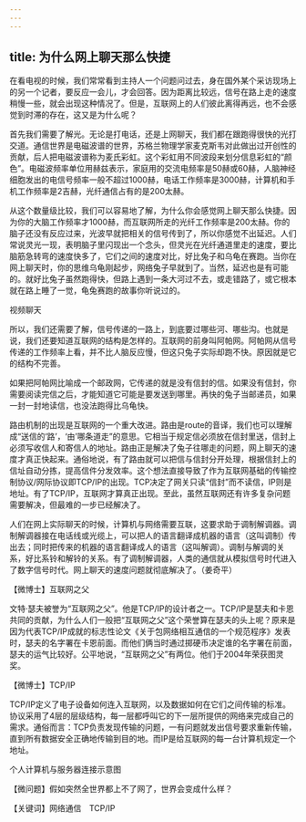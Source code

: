 ```yaml
---
---
---
```

title: 为什么网上聊天那么快捷
---




在看电视的时候，我们常常看到主持人一个问题问过去，身在国外某个采访现场上的另一个记者，要反应一会儿，才会回答。因为距离比较远，信号在路上走的速度稍慢一些，就会出现这种情况了。但是，互联网上的人们彼此离得再远，也不会感觉到时滞的存在，这又是为什么呢？

首先我们需要了解光。无论是打电话，还是上网聊天，我们都在跟跑得很快的光打交道。通信世界是电磁波谱的世界，苏格兰物理学家麦克斯韦对此做出过开创性的贡献，后人把电磁波谱称为麦氏彩虹。这个彩虹用不同波段来划分信息彩虹的“颜色”。电磁波频率单位用赫兹表示，家庭用的交流电频率是50赫或60赫，人脑神经细胞发出的电信号频率一般不超过1000赫，电话工作频率是3000赫，计算机和手机工作频率是2吉赫，光纤通信占有的是200太赫。



从这个数量级比较，我们可以容易地了解，为什么你会感觉网上聊天那么快捷。因为你的大脑工作频率才1000赫，而互联网所走的光纤工作频率是200太赫。你的脑子还没有反应过来，光波早就把相关的信号传到了，所以你感觉不出延迟。人们常说灵光一现，表明脑子里闪现出一个念头，但灵光在光纤通道里走的速度，要比脑筋急转弯的速度快多了，它们之间的速度对比，好比兔子和乌龟在赛跑。当你在网上聊天时，你的思维乌龟刚起步，网络兔子早就到了。当然，延迟也是有可能的。就好比兔子虽然跑得快，但路上遇到一条大河过不去，或走错路了，或它根本就在路上睡了一觉，龟兔赛跑的故事你听说过的。

视频聊天



所以，我们还需要了解，信号传递的一路上，到底要过哪些河、哪些沟。也就是说，我们还要知道互联网的结构是怎样的。互联网的前身叫阿帕网。阿帕网从信号传递的工作频率上看，并不比人脑反应慢，但这只兔子实际却跑不快。原因就是它的结构不完善。

如果把阿帕网比喻成一个邮政网，它传递的就是没有信封的信。如果没有信封，你需要阅读完信之后，才能知道它可能是要发送到哪里。再快的兔子当邮递员，如果一封一封地读信，也没法跑得比乌龟快。

路由机制的出现是互联网的一个重大改进。路由是route的音译，我们也可以理解成“送信的‘路’，‘由’哪条道走”的意思。它相当于规定信必须放在信封里送，信封上必须写收信人和寄信人的地址。路由正是解决了兔子往哪走的问题，网上聊天的速度才真正快起来。通俗地说，有了路由就可以把信与信封分开处理，根据信封上的信址自动分拣，提高信件分发效率。这个想法直接导致了作为互联网基础的传输控制协议/网际协议即TCP/IP的出现。TCP决定了网关只读“信封”而不读信，IP则是地址。有了TCP/IP，互联网才算真正出现。至此，虽然互联网还有许多复杂问题需要解决，但最难的一步已经解决了。

人们在网上实际聊天的时候，计算机与网络需要互联，这要求助于调制解调器。调制解调器接在电话线或光缆上，可以把人的语言翻译成机器的语言（这叫调制）传出去；同时把传来的机器的语言翻译成人的语言（这叫解调）。调制与解调的关系，好比系铃和解铃的关系。有了调制解调器，人类的通信就从模拟信号时代进入了数字信号时代。网上聊天的速度问题就彻底解决了。（姜奇平）





【微博士】互联网之父



文特·瑟夫被誉为“互联网之父”。他是TCP/IP的设计者之一。TCP/IP是瑟夫和卡恩共同的贡献，为什么人们一般把“互联网之父”这个荣誉算在瑟夫的头上呢？原来是因为代表TCP/IP成就的标志性论文《关于包网络相互通信的一个规范程序》发表时，瑟夫的名字署在卡恩前面。而他们俩当时通过掷硬币决定谁的名字署在前面，瑟夫的运气比较好。公平地说，“互联网之父”有两位。他们于2004年荣获图灵奖。

【微博士】TCP/IP

TCP/IP定义了电子设备如何连入互联网，以及数据如何在它们之间传输的标准。协议采用了4层的层级结构，每一层都呼叫它的下一层所提供的网络来完成自己的需求。通俗而言：TCP负责发现传输的问题，一有问题就发出信号要求重新传输，直到所有数据安全正确地传输到目的地。而IP是给互联网的每一台计算机规定一个地址。

个人计算机与服务器连接示意图



【微问题】假如突然全世界都上不了网了，世界会变成什么样？

【关键词】网络通信　TCP/IP